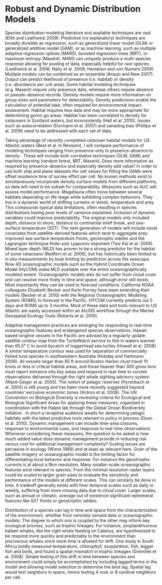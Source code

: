 # Robust and Dynamic Distribution Models

Species distribution modeling literature and available techniques are vast (Elith and Leathwick 2009). Predictive (vs explanatory) techniques are broadly divisible as regression, such as generalized linear model (GLM) or generalized additive model (GAM), or as machine learning, such as multiple adaptive regression splines (MARS), boosted regression trees (BRT), or maximum entropy (Maxent). MARS can uniquely produce a multi-species response allowing for pooling of data, especially helpful for rare species (Leathwick et al. 2006; Nally et al. 2008; Heinänen and von Numers 2009). Multiple models can be combined as an ensemble (Araujo and New 2007). Output can predict likelihood of presence (i.e. habitat) or density (i.e. abundance per unit area). Some habitat modeling techniques (e.g. Maxent) require only presence data, whereas others require absence or pseudo-absence records. Density models require more information on group sizes and parameters for detectability. Density predictions enable the calculation of potential take, often required for environmental impact assessment. Habitat requires less data and may be more appropriate for determining go/no-go areas. Habitat has been correlated to density for cetaceans in Scotland waters, but inconsistently (Hall et al. 2010). Issues such as autocorrelation (Dormann et al. 2007) and sampling bias (Phillips et al. 2009) need to be addressed with each set of data.

Taking advantage of recently completed cetacean habitat models for US Atlantic waters (Best et al. In Revision), I will compare performance of modeling techniques ranging from presence-only to presence-absence to density . These will include both correlative techniques (GLM, GAM) and machine learning (random forest, BRT, Maxent). Does more information as required by presence-absence and especially density add value?  In order to use both ship and plane datasets the cell values for fitting the GAMs were offset residence time of survey effort per cell. No known methods exist to simultaneously incorporate density surface models from different platforms, so data will need to be subset for comparability. Measures such as AUC will assess model performance.
Megafauna often move between several habitats depending on life stage while exhibiting complex behaviors. They live in a dynamic world of shifting currents or winds, temperature and prey. This compounds typical data limitations, often resulting in species distributions having poor levels of variance explained. Inclusion of dynamic variables could improve predictability. The original models only included depth, distance to shore, distance to continental shelf break, and sea-surface temperature (SST). The next generation of models will include novel covariates from satellite-derived features which tend to aggregate prey:  improved sea-surface temperature fronts, geostrophic eddies and the Lagrangian technique finite-size Lyapunov exponent (Tew Kai et al. 2009). Mixed layer depth (MLD) has proven to be a strong predictor for the habitat of some cetaceans (Redfern et al. 2006), but has historically been limited to in situ measurements by boat limiting its prediction across the seascape. Now 4D oceanographic models such as the Hybrid Coordinate Ocean Model (HyCOM) make MLD available over the entire oceanographically modeled extent. Oceanographic models also do not suffer from cloud cover and can resolve more finely in time and space, although error still exists. Most importantly they can be used to forecast conditions. California NOAA colleagues Elizabeth Becker and Karin Forney have been extending their models (Becker et al. 2010) with the Regional Oceanographic Modeling System (ROMS) to forecast in the Pacific. HYCOM currently predicts out 5 days and ROMS up to 3 months. Most of these data and tools relevant to US Atlantic are easily accessed within an ArcGIS workflow through the Marine Geospatial Ecology Tools  (Roberts et al. 2010).

Adaptive management practices are emerging for responding to real-time oceanographic features and endangered species observations. Hawaii-based longline vessels in the Pacific are advised by a regularly update satellite contour map from the TurtleWatch  service to fish in waters warmer than 65.5° C to avoid bycatch of loggerhead sea turtles (Howell et al. 2008). A similar temperature contour was used for separation of commercially fished tuna species in southwestern Australia (Hobday and Hartmann 2006). All vessels larger than 65 ft around Boston Harbor must travel 10 knots or less in critical habitat areas, and those heavier than 300 gross tons must report entrance into key areas and respond in real-time to current observations delivered through the right whale sighting advisory system  (Ward-Geiger et al. 2005). The notion of pelagic reserves (Hyrenbach et al. 2000) is still young and has been more recently suggested beyond countries' exclusive economic zones (Ardron et al. 2008). The UN Convention on Biological Diversity is reviewing criteria for Ecological and Biological Significant Areas for applying these measures, organized in coordination with the Halpin lab through the Global Ocean Biodiversity Initiative . In short a receptive audience awaits for determining pelagic habitats with the latest predictive tools relevant to policy in process (Dunn et al. 2010). 
Dynamic management can include time-area closures, response to environmental cues, and response to real-time observations.  Whenever considering these measures, the question to be asked is how much added value does dynamic management provide in reducing risk versus cost for additional management complexity? 
Scaling issues are pervasive in ecology (Wiens 1989) and at least as relevant here. Grain of the satellite imagery or oceanographic model is the limiting factor for differentiating local behavior and response. For instance the geostrophic currents is at about a 9km resolution. Many smaller-scale oceanographic features exist relevant to species. From the minimal resolution raster layers could be scaled to larger grain sizes to evaluate the sensitivity and performance of the models at different scales. This can similarly be done in time. A tradeoff generally exists with finer temporal scales such as daily or weekly, suffering from more missing data due to cloud cover. Larger scales, such as annual or climatic, average out of existence significant ephemeral features like SST fronts or geostrophic eddies.

Distribution of a species can lag in time and space from the characterization of the environment, whether from remotely sensed data or oceanographic models. The degree to which one is coupled to the other may inform key ecological process, such as trophic linkages. For instance, zooplanktivorous baleen whales, like the right whale feeding on Calanus, are hypothesized to be respond more quickly and predictably to the environment than pisciverous whales since more time is allowed for drift. One study in South Africa boldly measured temperature, chlorophyll, zooplankton, fish, bigger fish and birds, and found a spatial mismatch in trophic linkages (Gremillet et al. 2008). Simple testing of this drift in time between species and environment could simply be accomplished by including lagged terms in the model and allowing model selection to determine the best lag. Spatial lag would test neighbors in space, hence testing 4 rook or 8 cardinal neighbors per cell.
